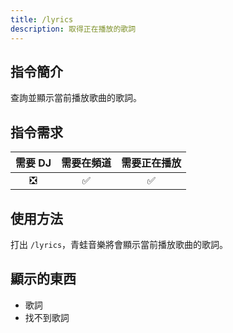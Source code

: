 ```yaml
---
title: /lyrics
description: 取得正在播放的歌詞
---
```


## 指令簡介  
<Info>
查詢並顯示當前播放歌曲的歌詞。
</Info>

## 指令需求
| 需要 DJ |	需要在頻道 | 需要正在播放 |
| :-----: | :-------: | :---------: |
|   ❎   |    ✅     |     ✅      |

## 使用方法  
打出 `/lyrics`，青蛙音樂將會顯示當前播放歌曲的歌詞。

## 顯示的東西
- 歌詞
- 找不到歌詞
